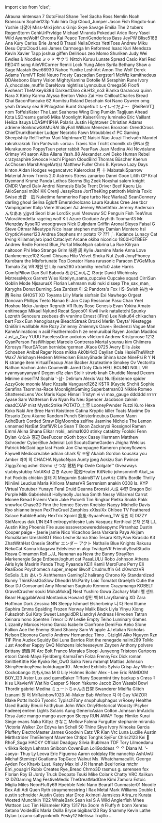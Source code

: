 ﻿import clsx from 'clsx';


<!-- Reminder that not only HTML chars have to be escaped, MDX chars also need to be (such as a space followed by an underscore). -->
<Patronelt k="0" ias="0" sp="0" >Alrauna</Patronelt> <Patronelt k="0" ias="0" sp="0" >nintensan 7</Patronelt> <Patronelt k="0" ias="0" sp="0" >GotoFinal</Patronelt> <Patronelt k="0" ias="1" sp="0" >Shane Teel</Patronelt> <Patronelt k="0" ias="1" sp="0" >Sacha Ross</Patronelt> 
<Patronelt k="0" ias="1" sp="0" >Nemlin</Patronelt> <Patronelt k="0" ias="1" sp="0" >Noah Branscum</Patronelt> <Patronelt k="0" ias="0" sp="0" >Sophie123p</Patronelt> <Patronelt k="0" ias="1" sp="0" >Yuki hiro</Patronelt> <Patronelt k="0" ias="1" sp="0" >Digi</Patronelt> 
<Patronelt k="0" ias="1" sp="0" >Cloud&#0095;Jumper</Patronelt> <Patronelt k="0" ias="1" sp="0" >Jason Fish</Patronelt> <Patronelt k="0" ias="0" sp="0" >Ringoto&#0045;kun</Patronelt> <Patronelt k="0" ias="1" sp="0" >Yoshie</Patronelt> <Patronelt k="0" ias="1" sp="0" >다맞아</Patronelt> 
<Patronelt k="0" ias="0" sp="0" >Miss&#0045;Mixi</Patronelt> <Patronelt k="0" ias="1" sp="0" >john&#0046;s</Patronelt> <Patronelt k="0" ias="1" sp="0" >Ginjo</Patronelt> <Patronelt k="0" ias="1" sp="0" >Skye Savage</Patronelt> <Patronelt k="0" ias="1" sp="0" >Emilia</Patronelt> 
<Patronelt k="0" ias="0" sp="0" >The 2 tubers</Patronelt> <Patronelt k="0" ias="1" sp="0" >RegenStorm</Patronelt> <Patronelt k="0" ias="1" sp="0" >CehkUrPrvldge</Patronelt> <Patronelt k="0" ias="1" sp="0" >Michael Miranda</Patronelt> <Patronelt k="0" ias="1" sp="0" >Pokeduel</Patronelt> 
<Patronelt k="0" ias="0" sp="0" >Arico</Patronelt> <Patronelt k="0" ias="0" sp="0" >Rory</Patronelt> <Patronelt k="0" ias="1" sp="0" >Yasei Wild</Patronelt> <Patronelt k="0" ias="0" sp="0" >AyameWolff</Patronelt> <Patronelt k="0" ias="0" sp="0" >Chroma</Patronelt> 
<Patronelt k="0" ias="0" sp="0" >Kai Peace</Patronelt> <Patronelt k="0" ias="1" sp="0" >TenriGenderless</Patronelt> <Patronelt k="0" ias="0" sp="0" >Bass</Patronelt> <Patronelt k="0" ias="0" sp="0" >JeyPW</Patronelt> <Patronelt k="0" ias="1" sp="0" >Blise518B</Patronelt> 
<Patronelt k="0" ias="1" sp="0" >Ana Kury</Patronelt> <Patronelt k="0" ias="1" sp="0" >Carlsu</Patronelt> <Patronelt k="0" ias="1" sp="0" >Brie</Patronelt> <Patronelt k="0" ias="0" sp="0" >Jared B Trausi</Patronelt> <Patronelt k="0" ias="1" sp="0" >NeilaOnkos</Patronelt> 
<Patronelt k="0" ias="0" sp="0" >YettiToes</Patronelt> <Patronelt k="0" ias="0" sp="0" >Andrew</Patronelt> <Patronelt k="0" ias="1" sp="0" >Miku Desu</Patronelt> <Patronelt k="0" ias="1" sp="0" >OptoCloud</Patronelt> <Patronelt k="0" ias="0" sp="0" >Lexi</Patronelt> 
<Patronelt k="0" ias="1" sp="0" >James Carmoega</Patronelt> <Patronelt k="0" ias="1" sp="0" >Im Reformed</Patronelt> <Patronelt k="0" ias="1" sp="0" >Isaac Kuri Mendoza</Patronelt> <Patronelt k="0" ias="0" sp="0" >Kevin</Patronelt> <Patronelt k="0" ias="1" sp="0" >Xavier Tapp</Patronelt> 
<Patronelt k="0" ias="1" sp="0" >joshua giffen</Patronelt> <Patronelt k="0" ias="0" sp="0" >Delirious</Patronelt> <Patronelt k="0" ias="0" sp="0" >zeo</Patronelt> <Patronelt k="0" ias="1" sp="0" >Momo Shuriken</Patronelt> <Patronelt k="0" ias="0" sp="0" >Judy Wei</Patronelt> 
<Patronelt k="0" ias="1" sp="0" >Ewdles &#0038; Noodles</Patronelt> <Patronelt k="0" ias="1" sp="0" >ミッド サクラ</Patronelt> <Patronelt k="0" ias="1" sp="0" >Nittch</Patronelt> <Patronelt k="0" ias="1" sp="0" >Kuruu</Patronelt> <Patronelt k="0" ias="1" sp="0" >Lunate Spread</Patronelt> 
<Patronelt k="0" ias="0" sp="0" >Casio</Patronelt> <Patronelt k="0" ias="1" sp="0" >Kari Red</Patronelt> <Patronelt k="0" ias="0" sp="0" >RED411</Patronelt> <Patronelt k="0" ias="1" sp="0" >song</Patronelt> <Patronelt k="0" ias="1" sp="0" >AileVRCorner</Patronelt> 
<Patronelt k="0" ias="0" sp="0" >Remiii</Patronelt> <Patronelt k="0" ias="1" sp="0" >Lock</Patronelt> <Patronelt k="0" ias="0" sp="0" >Yung Alien</Patronelt> <Patronelt k="0" ias="1" sp="0" >Syrila</Patronelt> <Patronelt k="0" ias="0" sp="0" >Bethany Shaw</Patronelt> 
<Patronelt k="0" ias="0" sp="0" >a</Patronelt> <Patronelt k="0" ias="0" sp="0" >Sage Mastah</Patronelt> <Patronelt k="0" ias="0" sp="0" >Bwc66930</Patronelt> <Patronelt k="0" ias="0" sp="0" >Nahoc</Patronelt> <Patronelt k="0" ias="1" sp="0" >Yunike</Patronelt> 
<Patronelt k="0" ias="0" sp="0" >LeshiArt</Patronelt> <Patronelt k="0" ias="1" sp="0" >Amon The Wolf</Patronelt> <Patronelt k="0" ias="1" sp="0" >Derek Adams</Patronelt> <Patronelt k="0" ias="1" sp="0" >YumiVT</Patronelt> <Patronelt k="0" ias="0" sp="0" >Roki</Patronelt> 
<Patronelt k="0" ias="1" sp="0" >Neuro</Patronelt> <Patronelt k="0" ias="0" sp="0" >Frosty</Patronelt> <Patronelt k="0" ias="0" sp="0" >Cascadian</Patronelt> <Patronelt k="0" ias="0" sp="0" >Sergster1</Patronelt> <Patronelt k="0" ias="1" sp="0" >McWiz</Patronelt> 
<Patronelt k="0" ias="0" sp="0" >kamithedeus</Patronelt> <Patronelt k="0" ias="0" sp="0" >DDAkebono</Patronelt> <Patronelt k="0" ias="0" sp="0" >Blurry Vision</Patronelt> <Patronelt k="0" ias="1" sp="0" >MightyKamina</Patronelt> <Patronelt k="0" ias="1" sp="0" >Dotolie</Patronelt> 
<Patronelt k="0" ias="1" sp="0" >M</Patronelt> <Patronelt k="0" ias="0" sp="0" >Seraphim Rune</Patronelt> <Patronelt k="0" ias="1" sp="0" >Ivory</Patronelt> <Patronelt k="0" ias="1" sp="0" >A&#0095;chocolate&#0095;muffin</Patronelt> <Patronelt k="0" ias="0" sp="0" >DareNova</Patronelt> 
<Patronelt k="0" ias="0" sp="0" >nightliss</Patronelt> <Patronelt k="0" ias="0" sp="0" >Lynncubus</Patronelt> <Patronelt k="0" ias="0" sp="0" >Omega56</Patronelt> <Patronelt k="0" ias="0" sp="0" >Floofi</Patronelt> <Patronelt k="0" ias="1" sp="0" >Evoheart</Patronelt> 
<Patronelt k="0" ias="1" sp="0" >TheMikey6384</Patronelt> <Patronelt k="0" ias="1" sp="0" >DarkestDino</Patronelt> <Patronelt k="0" ias="1" sp="0" >c9&#0046;H13&#0095;no3</Patronelt> <Patronelt k="0" ias="1" sp="0" >Bianka Garanova</Patronelt> <Patronelt k="0" ias="1" sp="0" >quinn</Patronelt> 
<Patronelt k="0" ias="1" sp="0" >Nara X</Patronelt> <Patronelt k="0" ias="0" sp="0" >Kinky Karma</Patronelt> <Patronelt k="0" ias="1" sp="0" >Alyssa Benton</Patronelt> <Patronelt k="0" ias="1" sp="0" >Visko</Patronelt> <Patronelt k="0" ias="1" sp="0" >Zai Hex</Patronelt> 
<Patronelt k="0" ias="1" sp="0" >ChilloutCharles</Patronelt> <Patronelt k="0" ias="0" sp="0" >Bread Chai</Patronelt> <Patronelt k="0" ias="1" sp="0" >BaconPancake 62</Patronelt> <Patronelt k="0" ias="1" sp="0" >Aomitsu</Patronelt> <Patronelt k="0" ias="0" sp="0" >Roland Deschain</Patronelt> 
<Patronelt k="0" ias="1" sp="0" >Koi Nano</Patronelt> <Patronelt k="0" ias="0" sp="0" >Cywren</Patronelt> <Patronelt k="0" ias="0" sp="0" >omg yeah</Patronelt> <Patronelt k="0" ias="1" sp="0" >Drowsy</Patronelt> <Patronelt k="0" ias="1" sp="0" >sea R</Patronelt> 
<Patronelt k="0" ias="1" sp="0" >Phlogston</Patronelt> <Patronelt k="0" ias="1" sp="0" >Burnt Grapefruit</Patronelt> <Patronelt k="0" ias="1" sp="0" >レイレイだよ～ 【ReiReiVT】</Patronelt> <Patronelt k="0" ias="0" sp="0" >nom</Patronelt> <Patronelt k="0" ias="1" sp="0" >ToffelsKater</Patronelt> 
<Patronelt k="0" ias="1" sp="0" >The Last Seahorse</Patronelt> <Patronelt k="0" ias="1" sp="0" >Wing Ding</Patronelt> <Patronelt k="0" ias="0" sp="0" >Pumkin</Patronelt> <Patronelt k="0" ias="1" sp="0" >Tagijuan</Patronelt> <Patronelt k="0" ias="1" sp="0" >Ahead</Patronelt> 
<Patronelt k="0" ias="0" sp="0" >Kota</Patronelt> <Patronelt k="0" ias="1" sp="0" >LSDreams</Patronelt> <Patronelt k="0" ias="0" sp="0" >gario6</Patronelt> <Patronelt k="0" ias="1" sp="0" >Mika Moonlight</Patronelt> <Patronelt k="0" ias="1" sp="0" >KaiserKilroy</Patronelt> 
<Patronelt k="0" ias="1" sp="0" >lumineko</Patronelt> <Patronelt k="0" ias="0" sp="0" >Eric Vaillant</Patronelt> <Patronelt k="0" ias="1" sp="0" >Helica Itsuya</Patronelt> <Patronelt k="0" ias="1" sp="0" >LDA&#0036;&#0035;41PHA</Patronelt> <Patronelt k="0" ias="0" sp="0" >Polaris</Patronelt> 
<Patronelt k="0" ias="1" sp="0" >Justin Hightower</Patronelt> <Patronelt k="0" ias="1" sp="0" >Christian Adams</Patronelt> <Patronelt k="0" ias="0" sp="0" >adriene</Patronelt> <Patronelt k="0" ias="1" sp="0" >BonknowSAMURAI</Patronelt> <Patronelt k="0" ias="0" sp="0" >SkyFall</Patronelt> 
<Patronelt k="0" ias="0" sp="0" >William Menezes Bronzoni</Patronelt> <Patronelt k="0" ias="1" sp="0" >OrendCross</Patronelt> <Patronelt k="0" ias="0" sp="0" >ChiefDrunkBomber</Patronelt> <Patronelt k="0" ias="1" sp="0" >Ludger</Patronelt> <Patronelt k="0" ias="1" sp="0" >Necrotic Fawn</Patronelt> 
<Patronelt k="0" ias="1" sp="0" >Mrbubblesx1 PC Gaming</Patronelt> <Patronelt k="0" ias="1" sp="0" >Sheepishily</Patronelt> <Patronelt k="0" ias="0" sp="0" >RetTheFox</Patronelt> <Patronelt k="0" ias="0" sp="0" >Mari</Patronelt> <Patronelt k="0" ias="0" sp="0" >Nightmare12</Patronelt> 
<Patronelt k="0" ias="1" sp="0" >Naisiri Nao</Patronelt> <Patronelt k="0" ias="0" sp="0" >Jcuzi</Patronelt> <Patronelt k="0" ias="1" sp="0" >Thelvaën Mandel</Patronelt> <Patronelt k="0" ias="0" sp="0" >rakrakrakrak</Patronelt> <Patronelt k="0" ias="1" sp="0" >Tim Pantwich</Patronelt> 
<Patronelt k="0" ias="1" sp="0" >&#0126;orca&#0126;</Patronelt> <Patronelt k="0" ias="0" sp="0" >Travis Van Tricht</Patronelt> <Patronelt k="0" ias="1" sp="0" >chomilk</Patronelt> <Patronelt k="0" ias="0" sp="0" >cb</Patronelt> <Patronelt k="0" ias="0" sp="0" >伊Nai 奈</Patronelt> 
<Patronelt k="0" ias="1" sp="0" >Murakuumoo</Patronelt> <Patronelt k="0" ias="0" sp="0" >PoppyTsun</Patronelt> <Patronelt k="0" ias="0" sp="0" >peter rabbit</Patronelt> <Patronelt k="0" ias="1" sp="0" >PearPaw</Patronelt> <Patronelt k="0" ias="0" sp="0" >Juan Medina</Patronelt> 
<Patronelt k="0" ias="1" sp="0" >Aki</Patronelt> <Patronelt k="0" ias="0" sp="0" >Novdalune</Patronelt> <Patronelt k="0" ias="1" sp="0" >Grimsy VR</Patronelt> <Patronelt k="0" ias="0" sp="0" >aaron</Patronelt> <Patronelt k="0" ias="0" sp="0" >Aiba</Patronelt> 
<Patronelt k="0" ias="0" sp="0" >Aliana</Patronelt> <Patronelt k="0" ias="1" sp="0" >Yash&#0095;88</Patronelt> <Patronelt k="0" ias="1" sp="0" >Alexander&#0095;owl</Patronelt> <Patronelt k="0" ias="1" sp="0" >Deko</Patronelt> <Patronelt k="0" ias="1" sp="0" >Human Rebel</Patronelt> 
<Patronelt k="0" ias="1" sp="0" >crazysaphire</Patronelt> <Patronelt k="0" ias="1" sp="0" >Swooce</Patronelt> <Patronelt k="0" ias="1" sp="0" >Hachi Pigeon</Patronelt> <Patronelt k="0" ias="0" sp="0" >CloudBird</Patronelt> <Patronelt k="0" ias="1" sp="0" >Thomas Büscher</Patronelt> 
<Patronelt k="0" ias="0" sp="0" >Kaerun</Patronelt> <Patronelt k="0" ias="1" sp="0" >AcChosen</Patronelt> <Patronelt k="0" ias="1" sp="0" >MarshAngelArt&#0040;s&#0041;</Patronelt> <Patronelt k="0" ias="0" sp="0" >Matthew Fuller</Patronelt> <Patronelt k="0" ias="1" sp="0" >Chris B&#0046;</Patronelt> 
<Patronelt k="0" ias="0" sp="0" >Kyrowo</Patronelt> <Patronelt k="0" ias="1" sp="0" >Lazy Days</Patronelt> <Patronelt k="0" ias="1" sp="0" >kinton</Patronelt> <Patronelt k="0" ias="0" sp="0" >Aidan Hodges</Patronelt> <Patronelt k="0" ias="1" sp="0" >vegancatvrc</Patronelt> 
<Patronelt k="0" ias="0" sp="0" >Kalerockat</Patronelt> <Patronelt k="0" ias="0" sp="0" >月 十</Patronelt> <Patronelt k="0" ias="0" sp="0" >MabatakiSparrow</Patronelt> <Patronelt k="0" ias="0" sp="0" >Material Arrow</Patronelt> <Patronelt k="0" ias="0" sp="0" >Tronis 2&#0046;0</Patronelt> 
<Patronelt k="0" ias="0" sp="0" >Astrexis</Patronelt> <Patronelt k="0" ias="0" sp="0" >Stress</Patronelt> <Patronelt k="0" ias="0" sp="0" >zanariyo</Patronelt> <Patronelt k="0" ias="0" sp="0" >Danni</Patronelt> <Patronelt k="0" ias="1" sp="0" >Goon</Patronelt> 
<Patronelt k="0" ias="0" sp="0" >Lilith GP</Patronelt> <Patronelt k="0" ias="0" sp="0" >Krial</Patronelt> <Patronelt k="0" ias="0" sp="0" >Dyemond</Patronelt> <Patronelt k="0" ias="0" sp="0" >Krymz Panda</Patronelt> <Patronelt k="0" ias="0" sp="0" >Lethos Storms</Patronelt> 
<Patronelt k="0" ias="1" sp="0" >Big Zeek</Patronelt> <Patronelt k="0" ias="0" sp="0" >Noxshai</Patronelt> <Patronelt k="0" ias="0" sp="0" >salem knight</Patronelt> <Patronelt k="0" ias="0" sp="0" >CMDR Vancil</Patronelt> <Patronelt k="0" ias="0" sp="0" >Dalv Andrei</Patronelt> 
<Patronelt k="0" ias="0" sp="0" >Nemesis</Patronelt> <Patronelt k="0" ias="1" sp="0" >Blu3e</Patronelt> <Patronelt k="0" ias="0" sp="0" >Trent Driver</Patronelt> <Patronelt k="0" ias="0" sp="0" >Beef Kaeru</Patronelt> <Patronelt k="0" ias="0" sp="0" >Lia</Patronelt> 
<Patronelt k="0" ias="1" sp="0" >AkioSenpai</Patronelt> <Patronelt k="0" ias="0" sp="0" >m0b1</Patronelt> <Patronelt k="0" ias="0" sp="0" >KK</Patronelt> <Patronelt k="0" ias="0" sp="0" >Orenji</Patronelt> <Patronelt k="0" ias="0" sp="0" >JessyRose</Patronelt> 
<Patronelt k="0" ias="1" sp="0" >JortTheKing</Patronelt> <Patronelt k="0" ias="0" sp="0" >pattiroth</Patronelt> <Patronelt k="0" ias="1" sp="0" >Molnia</Patronelt> <Patronelt k="0" ias="0" sp="0" >Toxic Swise</Patronelt> <Patronelt k="0" ias="1" sp="0" >水音　凪</Patronelt> 
<Patronelt k="0" ias="0" sp="0" >Nuketime</Patronelt> <Patronelt k="0" ias="1" sp="0" >fammerino</Patronelt> <Patronelt k="0" ias="1" sp="0" >Fape</Patronelt> <Patronelt k="0" ias="0" sp="0" >turbo</Patronelt> <Patronelt k="0" ias="0" sp="0" >Nez</Patronelt> 
<Patronelt k="0" ias="0" sp="0" >Warlaa2</Patronelt> <Patronelt k="0" ias="0" sp="0" >SeanConnery</Patronelt> <Patronelt k="0" ias="0" sp="0" >darling ghoul</Patronelt> <Patronelt k="0" ias="0" sp="0" >Selina Egloff</Patronelt> <Patronelt k="0" ias="1" sp="0" >Emeraldvolcano</Patronelt> 
<Patronelt k="0" ias="0" sp="0" >Laura Kaukas</Patronelt> <Patronelt k="0" ias="0" sp="0" >Cree Jee</Patronelt> <Patronelt k="0" ias="1" sp="0" >tbcr</Patronelt> <Patronelt k="0" ias="0" sp="0" >Vamprigamer</Patronelt> <Patronelt k="0" ias="1" sp="0" >Itolip</Patronelt> 
<Patronelt k="0" ias="1" sp="0" >Viere</Patronelt> <Patronelt k="0" ias="1" sp="0" >Shasper</Patronelt> <Patronelt k="0" ias="0" sp="0" >AJ</Patronelt> <Patronelt k="0" ias="1" sp="0" >Jeremy</Patronelt> <Patronelt k="0" ias="0" sp="0" >Wraeththix</Patronelt> 
<Patronelt k="0" ias="1" sp="0" >Jeremy Anderson</Patronelt> <Patronelt k="0" ias="1" sp="0" >んなあぁ</Patronelt> <Patronelt k="0" ias="0" sp="0" >yjgvd</Patronelt> <Patronelt k="0" ias="0" sp="0" >Seori</Patronelt> <Patronelt k="0" ias="0" sp="0" >blue</Patronelt> 
<Patronelt k="0" ias="1" sp="0" >LordSk</Patronelt> <Patronelt k="0" ias="1" sp="0" >yuni</Patronelt> <Patronelt k="0" ias="0" sp="0" >Meowuw SC</Patronelt> <Patronelt k="0" ias="0" sp="0" >Penguin Fish</Patronelt> <Patronelt k="0" ias="0" sp="0" >TeaVirus</Patronelt> 
<Patronelt k="0" ias="1" sp="0" >ValoraVendetta</Patronelt> <Patronelt k="0" ias="1" sp="0" >rageing wolf</Patronelt> <Patronelt k="0" ias="1" sp="0" >Kit Azure</Patronelt> <Patronelt k="0" ias="0" sp="0" >Giodude</Patronelt> <Patronelt k="0" ias="1" sp="0" >Aryhith</Patronelt> 
<Patronelt k="0" ias="0" sp="0" >Tooman13</Patronelt> <Patronelt k="0" ias="1" sp="0" >Mr&#0046; Wenzday</Patronelt> <Patronelt k="0" ias="1" sp="0" >RyseRD</Patronelt> <Patronelt k="0" ias="0" sp="0" >woodgraves</Patronelt> <Patronelt k="0" ias="0" sp="0" >Nick Duijndam</Patronelt> 
<Patronelt k="0" ias="1" sp="0" >Griffin</Patronelt> <Patronelt k="0" ias="1" sp="0" >Aronai Sieyes</Patronelt> <Patronelt k="0" ias="0" sp="0" >Faisal G</Patronelt> <Patronelt k="0" ias="1" sp="0" >Steve Ottmar</Patronelt> <Patronelt k="0" ias="0" sp="0" >Mieutype Nico</Patronelt> 
<Patronelt k="0" ias="0" sp="0" >Inaar</Patronelt> <Patronelt k="0" ias="1" sp="0" >stephen motley</Patronelt> <Patronelt k="0" ias="1" sp="0" >Damian Montero</Patronelt> <Patronelt k="0" ias="0" sp="0" >hsl</Patronelt> <Patronelt k="0" ias="1" sp="0" >CrypticViewer123</Patronelt> 
<Patronelt k="0" ias="1" sp="0" >Andrea Stephens</Patronelt> <Patronelt k="0" ias="1" sp="0" >mr potato</Patronelt> <Patronelt k="0" ias="0" sp="0" >♡ &#0063;&#0063;&#0063; ˎˊ˗</Patronelt> <Patronelt k="0" ias="0" sp="0" >Kadance Lunacy</Patronelt> <Patronelt k="0" ias="1" sp="0" >Cat Irving</Patronelt> 
<Patronelt k="0" ias="1" sp="0" >Killamanjaro</Patronelt> <Patronelt k="0" ias="0" sp="0" >ipad</Patronelt> <Patronelt k="0" ias="0" sp="0" >Cataclyst</Patronelt> <Patronelt k="0" ias="0" sp="0" >Arcane</Patronelt> <Patronelt k="0" ias="0" sp="0" >okiba niconico</Patronelt> 
<Patronelt k="0" ias="0" sp="0" >1800HOTBEEF</Patronelt> <Patronelt k="0" ias="1" sp="0" >Andrew Redle</Patronelt> <Patronelt k="0" ias="0" sp="0" >Forrest</Patronelt> <Patronelt k="0" ias="1" sp="0" >Blue&#0095;Portal</Patronelt> <Patronelt k="0" ias="1" sp="0" >MisoNyah</Patronelt> 
<Patronelt k="0" ias="0" sp="0" >sabrina La Rue</Patronelt> <Patronelt k="0" ias="0" sp="0" >Kilryan</Patronelt> <Patronelt k="0" ias="0" sp="0" >naitooon</Patronelt> <Patronelt k="0" ias="1" sp="0" >Phi</Patronelt> <Patronelt k="0" ias="1" sp="0" >Mao</Patronelt> 
<Patronelt k="0" ias="1" sp="0" >Strange Grim</Patronelt> <Patronelt k="0" ias="1" sp="0" >咏德 周</Patronelt> <Patronelt k="0" ias="0" sp="0" >Kylie</Patronelt> <Patronelt k="0" ias="0" sp="0" >Jasmine Marie</Patronelt> <Patronelt k="0" ias="1" sp="0" >Anna Love</Patronelt> 
<Patronelt k="0" ias="0" sp="0" >Dankmemeze102 Kamil</Patronelt> <Patronelt k="0" ias="1" sp="0" >Chīsana Hito</Patronelt> <Patronelt k="0" ias="0" sp="0" >Velvet</Patronelt> <Patronelt k="0" ias="0" sp="0" >Shoka Nut</Patronelt> <Patronelt k="0" ias="1" sp="0" >Zsoli</Patronelt> 
<Patronelt k="0" ias="1" sp="0" >JonyPhoney</Patronelt> <Patronelt k="0" ias="1" sp="0" >Kurobara the Misfortunate</Patronelt> <Patronelt k="0" ias="0" sp="0" >Top Donator</Patronelt> <Patronelt k="0" ias="1" sp="0" >Hana</Patronelt> <Patronelt k="0" ias="0" sp="0" >rurusonic</Patronelt> 
<Patronelt k="0" ias="0" sp="0" >Paracon</Patronelt> <Patronelt k="0" ias="0" sp="0" >EVGeM1us</Patronelt> <Patronelt k="0" ias="0" sp="0" >Tomato</Patronelt> <Patronelt k="0" ias="0" sp="0" >Zaj VR</Patronelt> <Patronelt k="0" ias="0" sp="0" >재현 안</Patronelt> 
<Patronelt k="0" ias="0" sp="0" >Lily</Patronelt> <Patronelt k="0" ias="0" sp="0" >nars290</Patronelt> <Patronelt k="0" ias="0" sp="0" >xtramilky</Patronelt> <Patronelt k="0" ias="0" sp="0" >mex1c0</Patronelt> <Patronelt k="0" ias="1" sp="0" >Jake Harris</Patronelt> 
<Patronelt k="0" ias="1" sp="0" >ComfyPillow</Patronelt> <Patronelt k="0" ias="0" sp="0" >Dan Sull</Patronelt> <Patronelt k="0" ias="0" sp="0" >Baboda</Patronelt> <Patronelt k="0" ias="0" sp="0" >めかにゃんこ</Patronelt> <Patronelt k="0" ias="1" sp="0" >I3orje</Patronelt> 
<Patronelt k="0" ias="1" sp="0" >David Wichinsky</Patronelt> <Patronelt k="0" ias="0" sp="0" >MxtressMyxx</Patronelt> <Patronelt k="0" ias="0" sp="0" >Garrett Wies</Patronelt> <Patronelt k="0" ias="0" sp="0" >Katelyn&#0095;sama&#0095;cupcake Cupcake squad</Patronelt> <Patronelt k="0" ias="1" sp="0" >CirriSun</Patronelt> 
<Patronelt k="0" ias="0" sp="0" >Goblin Mode</Patronelt> <Patronelt k="0" ias="0" sp="0" >NjsaurusX</Patronelt> <Patronelt k="0" ias="1" sp="0" >Florian Lehmann</Patronelt> <Patronelt k="0" ias="0" sp="0" >nuki nuki</Patronelt> <Patronelt k="0" ias="0" sp="0" >dissep</Patronelt> 
<Patronelt k="0" ias="0" sp="0" >The&#0095;sax&#0095;man&#0095;</Patronelt> <Patronelt k="0" ias="0" sp="0" >Karygha</Patronelt> <Patronelt k="0" ias="0" sp="0" >Donut</Patronelt> <Patronelt k="0" ias="1" sp="0" >Burning&#0095;Sea</Patronelt> <Patronelt k="0" ias="0" sp="0" >Zardsot</Patronelt> 
<Patronelt k="0" ias="0" sp="0" >이 오</Patronelt> <Patronelt k="0" ias="1" sp="0" >Pandora&#0039;s Fox</Patronelt> <Patronelt k="0" ias="0" sp="0" >HS&#0045;Swish</Patronelt> <Patronelt k="0" ias="1" sp="0" >祐也 中西</Patronelt> <Patronelt k="0" ias="0" sp="0" >Reina</Patronelt> 
<Patronelt k="0" ias="1" sp="0" >GHOST XO</Patronelt> <Patronelt k="0" ias="0" sp="0" >Toyama</Patronelt> <Patronelt k="0" ias="0" sp="0" >Lilly Marie</Patronelt> <Patronelt k="0" ias="0" sp="0" >siofrain</Patronelt> <Patronelt k="0" ias="0" sp="0" >Exi Nawhego</Patronelt> 
<Patronelt k="0" ias="0" sp="0" >Orgest</Patronelt> <Patronelt k="0" ias="1" sp="0" >Donovan Phillips</Patronelt> <Patronelt k="0" ias="1" sp="0" >Teeto</Patronelt> <Patronelt k="0" ias="0" sp="0" >Nanao Ei</Patronelt> <Patronelt k="0" ias="1" sp="0" >Jon Czap</Patronelt> 
<Patronelt k="0" ias="1" sp="0" >Ressonae</Patronelt> <Patronelt k="0" ias="1" sp="0" >Pasu Chan</Patronelt> <Patronelt k="0" ias="0" sp="0" >Yeet</Patronelt> <Patronelt k="0" ias="0" sp="0" >Hoshou Neko</Patronelt> <Patronelt k="0" ias="0" sp="0" >Juniper Regruth</Patronelt> 
<Patronelt k="0" ias="1" sp="0" >VR Ruby Rose</Patronelt> <Patronelt k="0" ias="0" sp="0" >Genesis Evan</Patronelt> <Patronelt k="0" ias="0" sp="0" >Yokira Amato</Patronelt> <Patronelt k="0" ias="1" sp="0" >enitimeago</Patronelt> <Patronelt k="0" ias="1" sp="0" >Mikael Nylund</Patronelt> 
<Patronelt k="0" ias="0" sp="0" >Recat</Patronelt> <Patronelt k="0" ias="1" sp="0" >Spyco01</Patronelt> <Patronelt k="0" ias="1" sp="0" >Kiwii iiwik</Patronelt> <Patronelt k="0" ias="0" sp="0" >natalietchi</Patronelt> <Patronelt k="0" ias="0" sp="0" >Spunky</Patronelt> 
<Patronelt k="0" ias="0" sp="0" >Lezreth Senceura</Patronelt> <Patronelt k="0" ias="0" sp="0" >zeebees</Patronelt> <Patronelt k="0" ias="1" sp="0" >dh</Patronelt> <Patronelt k="0" ias="1" sp="0" >vranime</Patronelt> <Patronelt k="0" ias="0" sp="0" >Ernest &#0040;iFire&#0041; Lee</Patronelt> 
<Patronelt k="0" ias="1" sp="0" >Neku64</Patronelt> <Patronelt k="0" ias="1" sp="0" >chikachan</Patronelt> <Patronelt k="0" ias="1" sp="0" >bert</Patronelt> <Patronelt k="0" ias="0" sp="0" >Foxx</Patronelt> <Patronelt k="0" ias="1" sp="0" >Eun</Patronelt> 
<Patronelt k="0" ias="0" sp="0" >Xenoglossye</Patronelt> <Patronelt k="0" ias="1" sp="0" >BleachStreak</Patronelt> <Patronelt k="0" ias="0" sp="0" >Droski</Patronelt> <Patronelt k="0" ias="1" sp="0" >Merlin &#0039;Deyta&#0039; Niestegge</Patronelt> <Patronelt k="0" ias="0" sp="0" >OniiGirii</Patronelt> 
<Patronelt k="0" ias="0" sp="0" >walllable</Patronelt> <Patronelt k="0" ias="1" sp="0" >Aile Rozy</Patronelt> <Patronelt k="0" ias="1" sp="0" >Zmienny Zmiennys</Patronelt> <Patronelt k="0" ias="0" sp="0" >Oave&#0126;</Patronelt> <Patronelt k="0" ias="0" sp="0" >Beckenzi</Patronelt> 
<Patronelt k="0" ias="0" sp="0" >Vague Man</Patronelt> <Patronelt k="0" ias="1" sp="0" >KaneAnimations</Patronelt> <Patronelt k="0" ias="0" sp="0" >n</Patronelt> <Patronelt k="0" ias="1" sp="0" >aciil</Patronelt> <Patronelt k="0" ias="0" sp="0" >Feathermo0n</Patronelt> 
<Patronelt k="0" ias="1" sp="0" >h ze</Patronelt> <Patronelt k="0" ias="1" sp="0" >nemuruibai</Patronelt> <Patronelt k="0" ias="0" sp="0" >Rayen</Patronelt> <Patronelt k="0" ias="0" sp="0" >Jordan Maddox</Patronelt> <Patronelt k="0" ias="0" sp="0" >Just&#0095;a&#0095;Guy</Patronelt> 
<Patronelt k="0" ias="0" sp="0" >YUUU</Patronelt> <Patronelt k="0" ias="1" sp="0" >FacelessOne</Patronelt> <Patronelt k="0" ias="0" sp="0" >axdxdos</Patronelt> <Patronelt k="0" ias="1" sp="0" >vNekorii</Patronelt> <Patronelt k="0" ias="0" sp="0" >Andrew</Patronelt> 
<Patronelt k="0" ias="0" sp="0" >Kristynrose 1212</Patronelt> <Patronelt k="0" ias="1" sp="0" >CyanPerson</Patronelt> <Patronelt k="0" ias="0" sp="0" >FastWhippet</Patronelt> <Patronelt k="0" ias="0" sp="0" >Marcelo Contreras</Patronelt> <Patronelt k="0" ias="0" sp="0" >Mortal</Patronelt> 
<Patronelt k="0" ias="1" sp="0" >younsu kim</Patronelt> <Patronelt k="0" ias="0" sp="0" >Chiimera</Patronelt> <Patronelt k="0" ias="0" sp="0" >Korosys</Patronelt> <Patronelt k="0" ias="0" sp="0" >FlourEATcan</Patronelt> <Patronelt k="0" ias="0" sp="0" >bernieburgerman</Patronelt> 
<Patronelt k="0" ias="0" sp="0" >JKaos 0725</Patronelt> <Patronelt k="0" ias="0" sp="0" >Avery Ellis</Patronelt> <Patronelt k="0" ias="0" sp="0" >Jake Schoeben</Patronelt> <Patronelt k="0" ias="0" sp="0" >Anibal</Patronelt> <Patronelt k="0" ias="0" sp="0" >Rager</Patronelt> 
<Patronelt k="0" ias="0" sp="0" >Nooa</Patronelt> <Patronelt k="0" ias="0" sp="0" >mikka</Patronelt> <Patronelt k="0" ias="0" sp="0" >Ak0bl4d3</Patronelt> <Patronelt k="0" ias="1" sp="0" >Caylian Cala</Patronelt> <Patronelt k="0" ias="0" sp="0" >HexieTheWitch</Patronelt> 
<Patronelt k="0" ias="0" sp="0" >Wax7</Patronelt> <Patronelt k="0" ias="0" sp="0" >Airishayn</Patronelt> <Patronelt k="0" ias="0" sp="0" >Hedenn</Patronelt> <Patronelt k="0" ias="0" sp="0" >MrHeolsen</Patronelt> <Patronelt k="0" ias="0" sp="0" >BinaryShade</Patronelt> 
<Patronelt k="0" ias="0" sp="0" >Shima kaze</Patronelt> <Patronelt k="0" ias="0" sp="0" >NinePsi</Patronelt> <Patronelt k="0" ias="1" sp="0" >R Y N N</Patronelt> <Patronelt k="0" ias="1" sp="0" >strange item</Patronelt> <Patronelt k="0" ias="0" sp="0" >VirtualTeacup</Patronelt> 
<Patronelt k="0" ias="0" sp="0" >Alan Backer</Patronelt> <Patronelt k="0" ias="0" sp="0" >Azuteatime</Patronelt> <Patronelt k="0" ias="0" sp="0" >Smokey Ov</Patronelt> <Patronelt k="0" ias="0" sp="0" >Vectorito</Patronelt> <Patronelt k="0" ias="1" sp="0" >Nathan Vachon</Patronelt> 
<Patronelt k="0" ias="0" sp="0" >John Coumerilh</Patronelt> <Patronelt k="0" ias="0" sp="0" >Jared Doty</Patronelt> <Patronelt k="0" ias="0" sp="0" >Club HELLBOUND</Patronelt> <Patronelt k="0" ias="1" sp="0" >N0LL VR</Patronelt> <Patronelt k="0" ias="1" sp="0" >nyannyanyanyan1</Patronelt> 
<Patronelt k="0" ias="0" sp="0" >Degen</Patronelt> <Patronelt k="0" ias="0" sp="0" >cRz clan</Patronelt> <Patronelt k="0" ias="0" sp="0" >Stellr</Patronelt> <Patronelt k="0" ias="0" sp="0" >strwb</Patronelt> <Patronelt k="0" ias="1" sp="0" >knah</Patronelt> 
<Patronelt k="0" ias="0" sp="0" >Chuddie</Patronelt> <Patronelt k="0" ias="0" sp="0" >Norad</Patronelt> <Patronelt k="0" ias="0" sp="0" >Dexom</Patronelt> <Patronelt k="0" ias="0" sp="0" >Minime</Patronelt> <Patronelt k="0" ias="0" sp="0" >dieselTM</Patronelt> 
<Patronelt k="0" ias="0" sp="0" >Sophia</Patronelt> <Patronelt k="0" ias="0" sp="0" >&#0039;&#0045;삼&#0045;</Patronelt> <Patronelt k="0" ias="1" sp="0" >Delirium</Patronelt> <Patronelt k="0" ias="1" sp="0" >Alexis Vaz</Patronelt> <Patronelt k="0" ias="1" sp="0" >NullExistence</Patronelt> 
<Patronelt k="0" ias="0" sp="0" >spider</Patronelt> <Patronelt k="0" ias="0" sp="0" >AzzyGote</Patronelt> <Patronelt k="0" ias="0" sp="0" >moonie</Patronelt> <Patronelt k="0" ias="0" sp="0" >Marc Kozalla</Patronelt> <Patronelt k="0" ias="0" sp="0" >Vanguard1262</Patronelt> 
<Patronelt k="0" ias="0" sp="0" >K&#0036;TR &#0040;Kaycie Shchi&#0041;</Patronelt> <Patronelt k="0" ias="1" sp="0" >Sophie</Patronelt> <Patronelt k="0" ias="0" sp="0" >Serafina Taormina&#0045;Race</Patronelt> <Patronelt k="0" ias="0" sp="0" >MoonlightGaming</Patronelt> <Patronelt k="0" ias="0" sp="0" >Superbatman03</Patronelt> 
<Patronelt k="0" ias="0" sp="0" >Nikkie</Patronelt> <Patronelt k="0" ias="1" sp="0" >Romeo</Patronelt> <Patronelt k="0" ias="0" sp="0" >ShatteredLens</Patronelt> <Patronelt k="0" ias="0" sp="0" >Vox Maris</Patronelt> <Patronelt k="0" ias="0" sp="0" >Kupo</Patronelt> 
<Patronelt k="0" ias="1" sp="0" >Himari</Patronelt> <Patronelt k="0" ias="0" sp="0" >Tristyn</Patronelt> <Patronelt k="0" ias="0" sp="0" >vi vi</Patronelt> <Patronelt k="0" ias="0" sp="0" >max&#0095;gauge</Patronelt> <Patronelt k="0" ias="0" sp="0" >dddddd rrrrrr</Patronelt> 
<Patronelt k="0" ias="0" sp="0" >Ayase</Patronelt> <Patronelt k="0" ias="1" sp="0" >Sam Watterson</Patronelt> <Patronelt k="0" ias="0" sp="0" >Eva Nyan</Patronelt> <Patronelt k="0" ias="0" sp="0" >Ru Neu</Patronelt> <Patronelt k="0" ias="0" sp="0" >Spencer Jacobson</Patronelt> 
<Patronelt k="0" ias="0" sp="0" >zaknin</Patronelt> <Patronelt k="0" ias="0" sp="0" >deadCXAP</Patronelt> <Patronelt k="0" ias="1" sp="0" >mist</Patronelt> <Patronelt k="0" ias="0" sp="0" >MysticStrike</Patronelt> <Patronelt k="0" ias="0" sp="0" >POTATO&#0095;土豆</Patronelt> 
<Patronelt k="0" ias="0" sp="0" >LooneyPwnder</Patronelt> <Patronelt k="0" ias="0" sp="0" >Fuzzi</Patronelt> <Patronelt k="0" ias="0" sp="0" >Kuro Hexe</Patronelt> <Patronelt k="0" ias="0" sp="0" >Koko Naki</Patronelt> <Patronelt k="0" ias="0" sp="0" >Are</Patronelt> 
<Patronelt k="0" ias="1" sp="0" >Bree</Patronelt> <Patronelt k="0" ias="0" sp="0" >Harri Koistinen</Patronelt> <Patronelt k="0" ias="0" sp="0" >Catina</Patronelt> <Patronelt k="0" ias="0" sp="0" >Kryptic killer</Patronelt> <Patronelt k="0" ias="0" sp="0" >Toats</Patronelt> 
<Patronelt k="0" ias="0" sp="0" >Maxime Do Rosario</Patronelt> <Patronelt k="0" ias="1" sp="0" >Zeru Akame</Patronelt> <Patronelt k="0" ias="0" sp="0" >Random Punch</Patronelt> <Patronelt k="0" ias="0" sp="0" >SinisterIncubus</Patronelt> <Patronelt k="0" ias="0" sp="0" >Damon Mann</Patronelt> 
<Patronelt k="0" ias="1" sp="0" >AdhdBurb</Patronelt> <Patronelt k="0" ias="0" sp="0" >Corded Straw</Patronelt> <Patronelt k="0" ias="0" sp="0" >BigMoomba</Patronelt> <Patronelt k="0" ias="0" sp="0" >zelfine</Patronelt> <Patronelt k="0" ias="0" sp="0" >Jasmine Nichole</Patronelt> 
<Patronelt k="0" ias="1" sp="0" >The Lemon</Patronelt> <Patronelt k="0" ias="1" sp="0" >unnamed</Patronelt> <Patronelt k="0" ias="0" sp="0" >NatBat</Patronelt> <Patronelt k="0" ias="0" sp="0" >StaffiiVR</Patronelt> <Patronelt k="0" ias="1" sp="0" >Le Sean T Boon</Patronelt> 
<Patronelt k="0" ias="0" sp="0" >Zackaryxi Rossignol</Patronelt> <Patronelt k="0" ias="0" sp="0" >Ramen</Patronelt> <Patronelt k="0" ias="0" sp="0" >Emmi Akina</Patronelt> <Patronelt k="0" ias="0" sp="0" >Shana</Patronelt> <Patronelt k="0" ias="0" sp="0" >Elikar</Patronelt> 
<Patronelt k="0" ias="1" sp="0" >rroki&#0095;</Patronelt> <Patronelt k="0" ias="0" sp="0" >anima1020</Patronelt> <Patronelt k="0" ias="0" sp="0" >stinky</Patronelt> <Patronelt k="0" ias="0" sp="0" >catakitty</Patronelt> <Patronelt k="0" ias="1" sp="0" >Foolski</Patronelt> 
<Patronelt k="0" ias="0" sp="0" >Fenn</Patronelt> <Patronelt k="0" ias="0" sp="0" >Dylan</Patronelt> <Patronelt k="0" ias="0" sp="0" >ななみ 窓辺</Patronelt> <Patronelt k="0" ias="0" sp="0" >BeeFuccer</Patronelt> <Patronelt k="0" ias="0" sp="0" >xGoth boyx</Patronelt> 
<Patronelt k="0" ias="1" sp="0" >Casey Hermann</Patronelt> <Patronelt k="0" ias="1" sp="0" >Matthew Schroeder</Patronelt> <Patronelt k="0" ias="0" sp="0" >CyberBlue</Patronelt> <Patronelt k="0" ias="0" sp="0" >Admiral Loli</Patronelt> <Patronelt k="0" ias="0" sp="0" >ScoutsGameGarden</Patronelt> 
<Patronelt k="0" ias="1" sp="0" >Jhigha</Patronelt> <Patronelt k="0" ias="0" sp="0" >Welcius</Patronelt> <Patronelt k="0" ias="0" sp="0" >Patrick McDaid</Patronelt> <Patronelt k="0" ias="0" sp="0" >age last</Patronelt> <Patronelt k="0" ias="0" sp="0" >Frank</Patronelt> 
<Patronelt k="0" ias="1" sp="0" >Jon Champagne</Patronelt> <Patronelt k="0" ias="0" sp="0" >Kameron</Patronelt> <Patronelt k="0" ias="0" sp="0" >phonyflowers</Patronelt> <Patronelt k="0" ias="0" sp="0" >Faywell</Patronelt> <Patronelt k="0" ias="1" sp="0" >MediocreJake</Patronelt> 
<Patronelt k="0" ias="0" sp="0" >adrian chark</Patronelt> <Patronelt k="0" ias="0" sp="0" >탁 조왕</Patronelt> <Patronelt k="0" ias="0" sp="0" >Akaiah Gordon</Patronelt> <Patronelt k="0" ias="0" sp="0" >kousaka you</Patronelt> <Patronelt k="0" ias="0" sp="0" >Amber</Patronelt> 
<Patronelt k="0" ias="0" sp="0" >라미 히</Patronelt> <Patronelt k="0" ias="0" sp="0" >CHACHA</Patronelt> <Patronelt k="0" ias="0" sp="0" >NyakoNyan</Patronelt> <Patronelt k="0" ias="0" sp="0" >Aunty jpeg</Patronelt> <Patronelt k="0" ias="1" sp="0" >Aokizu</Patronelt> 
<Patronelt k="0" ias="0" sp="0" >Sun Pwince</Patronelt> <Patronelt k="0" ias="0" sp="0" >ZiggyZong</Patronelt> <Patronelt k="0" ias="0" sp="0" >ashei</Patronelt> <Patronelt k="0" ias="0" sp="0" >Gizmo</Patronelt> <Patronelt k="0" ias="0" sp="0" >せつな 鷺栖</Patronelt> 
<Patronelt k="0" ias="0" sp="0" >Pip Owle</Patronelt> <Patronelt k="0" ias="0" sp="0" >Colgate™ Giveaways</Patronelt> <Patronelt k="0" ias="0" sp="0" >stubbystubby</Patronelt> <Patronelt k="0" ias="0" sp="0" >NotAKid</Patronelt> <Patronelt k="0" ias="1" sp="0" >さき</Patronelt> 
<Patronelt k="0" ias="0" sp="0" >Azure</Patronelt> <Patronelt k="0" ias="0" sp="0" >電気Heater</Patronelt> <Patronelt k="0" ias="0" sp="0" >KitNetic</Patronelt> <Patronelt k="0" ias="1" sp="0" >johnsonrin9</Patronelt> <Patronelt k="0" ias="0" sp="0" >Akat&#0095;su</Patronelt> 
<Patronelt k="0" ias="0" sp="0" >hot Pockits chickin</Patronelt> <Patronelt k="0" ias="0" sp="0" >윤태 지</Patronelt> <Patronelt k="0" ias="0" sp="0" >Megumin</Patronelt> <Patronelt k="0" ias="0" sp="0" >SakiroBTW</Patronelt> <Patronelt k="0" ias="0" sp="0" >LavAriz</Patronelt> 
<Patronelt k="0" ias="0" sp="0" >Cliffu Bordle</Patronelt> <Patronelt k="0" ias="0" sp="0" >Thrilly</Patronelt> <Patronelt k="0" ias="0" sp="0" >Niiniiwi</Patronelt> <Patronelt k="0" ias="0" sp="0" >Leucius</Patronelt> <Patronelt k="0" ias="0" sp="0" >Maria Kirilova</Patronelt> 
<Patronelt k="0" ias="0" sp="0" >MasterVR</Patronelt> <Patronelt k="0" ias="0" sp="0" >Serrenism</Patronelt> <Patronelt k="0" ias="0" sp="0" >anakin 0308</Patronelt> <Patronelt k="0" ias="0" sp="0" >Is&#0046;</Patronelt> <Patronelt k="0" ias="0" sp="0" >KYP</Patronelt> 
<Patronelt k="0" ias="0" sp="0" >Virtual Youtuber Yunayo</Patronelt> <Patronelt k="0" ias="0" sp="0" >Feral Druid</Patronelt> <Patronelt k="0" ias="0" sp="0" >Deanna Bronski</Patronelt> <Patronelt k="0" ias="0" sp="0" >人成 中野</Patronelt> <Patronelt k="0" ias="0" sp="0" >Dragon Boi</Patronelt> 
<Patronelt k="0" ias="0" sp="0" >Purple Milk</Patronelt> <Patronelt k="0" ias="0" sp="0" >Gabrielvis8</Patronelt> <Patronelt k="0" ias="0" sp="0" >Hollymolly</Patronelt> <Patronelt k="0" ias="0" sp="0" >Joshua Smith</Patronelt> <Patronelt k="0" ias="0" sp="0" >Nessy Villarreal</Patronelt> 
<Patronelt k="0" ias="1" sp="0" >Carrot Monee</Patronelt> <Patronelt k="0" ias="0" sp="0" >Bread</Patronelt> <Patronelt k="0" ias="0" sp="0" >Eraemi</Patronelt> <Patronelt k="0" ias="1" sp="0" >Varin</Patronelt> <Patronelt k="0" ias="0" sp="0" >Jake Porcelli</Patronelt> 
<Patronelt k="0" ias="0" sp="0" >Tim Ringkor</Patronelt> <Patronelt k="0" ias="1" sp="0" >Pietka</Patronelt> <Patronelt k="0" ias="0" sp="0" >Snakk Pakk</Patronelt> <Patronelt k="0" ias="0" sp="0" >snowfox</Patronelt> <Patronelt k="0" ias="0" sp="0" >Chase3D</Patronelt> 
<Patronelt k="0" ias="0" sp="0" >Finn the fennec</Patronelt> <Patronelt k="0" ias="1" sp="0" >Steven Kneisler</Patronelt> <Patronelt k="0" ias="0" sp="0" >Naeyy</Patronelt> <Patronelt k="0" ias="0" sp="0" >Michelle Davis</Patronelt> <Patronelt k="0" ias="1" sp="0" >Ryo</Patronelt> 
<Patronelt k="0" ias="0" sp="0" >shianne bryan</Patronelt> <Patronelt k="0" ias="1" sp="0" >PexTheCruel</Patronelt> <Patronelt k="0" ias="0" sp="0" >Zanphlos</Patronelt> <Patronelt k="0" ias="1" sp="0" >xXIssiXx</Patronelt> <Patronelt k="0" ias="0" sp="0" >Chibee TV</Patronelt> 
<Patronelt k="0" ias="0" sp="0" >Feathered Solace</Patronelt> <Patronelt k="0" ias="0" sp="0" >BubbleBuddy</Patronelt> <Patronelt k="0" ias="0" sp="0" >HexTrix</Patronelt> <Patronelt k="0" ias="1" sp="0" >Xpoint</Patronelt> <Patronelt k="0" ias="1" sp="0" >旋風&#0045;SyuanFong&#0095;TW</Patronelt> 
<Patronelt k="0" ias="0" sp="0" >정빈 이</Patronelt> <Patronelt k="0" ias="0" sp="0" >DIZZY</Patronelt> <Patronelt k="0" ias="0" sp="0" >SidMarcus</Patronelt> <Patronelt k="0" ias="0" sp="0" >dak</Patronelt> <Patronelt k="0" ias="0" sp="0" >L1N E4R</Patronelt> 
<Patronelt k="0" ias="0" sp="0" >entropyofdesire</Patronelt> <Patronelt k="0" ias="0" sp="0" >Luis Vasquez</Patronelt> <Patronelt k="0" ias="0" sp="0" >Kerthical</Patronelt> <Patronelt k="0" ias="1" sp="0" >은채 은채</Patronelt> <Patronelt k="0" ias="0" sp="0" >L&#0046;L</Patronelt> 
<Patronelt k="0" ias="0" sp="0" >Austin King</Patronelt> <Patronelt k="0" ias="0" sp="0" >Phoenix Fire</Patronelt> <Patronelt k="0" ias="0" sp="0" >auselessoverpoweredsleepymc</Patronelt> <Patronelt k="0" ias="0" sp="0" >Pirranhaz</Patronelt> <Patronelt k="0" ias="1" sp="0" >Dustin Cooper</Patronelt> 
<Patronelt k="0" ias="0" sp="0" >paige &#0045; ƒaerie</Patronelt> <Patronelt k="0" ias="0" sp="0" >jamie</Patronelt> <Patronelt k="0" ias="0" sp="0" >Nico</Patronelt> <Patronelt k="0" ias="0" sp="0" >Vicachoo</Patronelt> <Patronelt k="0" ias="0" sp="0" >Sera</Patronelt> 
<Patronelt k="0" ias="0" sp="0" >Varkaria</Patronelt> <Patronelt k="0" ias="0" sp="0" >Paya Akijam</Patronelt> <Patronelt k="0" ias="0" sp="0" >RomaSaber</Patronelt> <Patronelt k="0" ias="0" sp="0" >UreshiiBOT</Patronelt> <Patronelt k="0" ias="0" sp="0" >Rino</Patronelt> 
<Patronelt k="0" ias="1" sp="0" >Leche Sama</Patronelt> <Patronelt k="0" ias="0" sp="0" >Shio</Patronelt> <Patronelt k="0" ias="1" sp="0" >Tesara</Patronelt> <Patronelt k="0" ias="0" sp="0" >KittyPaw</Patronelt> <Patronelt k="0" ias="0" sp="0" >Kirasido</Patronelt> 
<Patronelt k="0" ias="1" sp="0" >Kit</Patronelt> <Patronelt k="0" ias="0" sp="0" >ZhatWithHat</Patronelt> <Patronelt k="0" ias="0" sp="0" >Onesie</Patronelt> <Patronelt k="0" ias="0" sp="0" >Stoffer</Patronelt> <Patronelt k="0" ias="0" sp="0" >エンダー アクト</Patronelt> 
<Patronelt k="0" ias="1" sp="0" >Nathalie</Patronelt> <Patronelt k="0" ias="1" sp="0" >Blue Knights</Patronelt> <Patronelt k="0" ias="0" sp="0" >Rakusu</Patronelt> <Patronelt k="0" ias="1" sp="0" >NekoCat</Patronelt> <Patronelt k="0" ias="0" sp="0" >Kanna kitagawa</Patronelt> 
<Patronelt k="0" ias="0" sp="0" >Edelviese m alop</Patronelt> <Patronelt k="0" ias="1" sp="0" >TwidgeVR</Patronelt> <Patronelt k="0" ias="0" sp="0" >FriendlySealStudio</Patronelt> <Patronelt k="0" ias="0" sp="0" >Reava</Patronelt> <Patronelt k="0" ias="1" sp="0" >Cinnamon Roll</Patronelt> 
<Patronelt k="0" ias="0" sp="0" >&#0095;JJ&#0095;</Patronelt> <Patronelt k="0" ias="0" sp="0" >Nananan aa</Patronelt> <Patronelt k="0" ias="0" sp="0" >Neva the Bunny</Patronelt> <Patronelt k="0" ias="0" sp="0" >StrayRen</Patronelt> <Patronelt k="0" ias="0" sp="0" >Markenergie</Patronelt> 
<Patronelt k="0" ias="0" sp="0" >Sage</Patronelt> <Patronelt k="0" ias="1" sp="0" >ErdbeerJoghurt</Patronelt> <Patronelt k="0" ias="1" sp="0" >cat</Patronelt> <Patronelt k="0" ias="0" sp="0" >PaaaLULU</Patronelt> <Patronelt k="0" ias="1" sp="0" >Robo Johnson</Patronelt> 
<Patronelt k="0" ias="0" sp="0" >Athena Airis</Patronelt> <Patronelt k="0" ias="1" sp="0" >kyle</Patronelt> <Patronelt k="0" ias="0" sp="0" >Maxirin</Patronelt> <Patronelt k="0" ias="0" sp="0" >Panda Thug</Patronelt> <Patronelt k="0" ias="1" sp="0" >Pyaanda</Patronelt> 
<Patronelt k="0" ias="1" sp="0" >KEI1</Patronelt> <Patronelt k="0" ias="0" sp="0" >Kamii</Patronelt> <Patronelt k="0" ias="0" sp="0" >MeroFune</Patronelt> <Patronelt k="0" ias="1" sp="0" >Perry</Patronelt> <Patronelt k="0" ias="1" sp="0" >Eli</Patronelt> 
<Patronelt k="0" ias="0" sp="0" >RealExos</Patronelt> <Patronelt k="0" ias="0" sp="0" >Psychomech</Patronelt> <Patronelt k="0" ias="0" sp="0" >super&#0095;meper</Patronelt> <Patronelt k="0" ias="1" sp="0" >lilwolf</Patronelt> <Patronelt k="0" ias="0" sp="0" >Crudmuffin 64</Patronelt> 
<Patronelt k="0" ias="1" sp="0" >cl0wnzzVR</Patronelt> <Patronelt k="0" ias="0" sp="0" >SxSola</Patronelt> <Patronelt k="0" ias="1" sp="0" >えお あいう</Patronelt> <Patronelt k="0" ias="0" sp="0" >Ashtheman Gaming12</Patronelt> <Patronelt k="0" ias="0" sp="0" >halirang</Patronelt> 
<Patronelt k="0" ias="1" sp="0" >Chrono Ky</Patronelt> <Patronelt k="0" ias="1" sp="0" >Standardized Bunny</Patronelt> <Patronelt k="0" ias="0" sp="0" >ThinkFastGoSlow</Patronelt> <Patronelt k="0" ias="0" sp="0" >Dheodri</Patronelt> <Patronelt k="0" ias="0" sp="0" >Mr&#0046;Parity</Patronelt> 
<Patronelt k="0" ias="0" sp="0" >Loic Tomatot</Patronelt> <Patronelt k="0" ias="1" sp="0" >Graelyth</Patronelt> <Patronelt k="0" ias="1" sp="0" >Cutie the Bear</Patronelt> <Patronelt k="0" ias="0" sp="0" >DJ Consonant</Patronelt> <Patronelt k="0" ias="0" sp="0" >Amy Monahan</Patronelt> 
<Patronelt k="0" ias="0" sp="0" >Sugiruto</Patronelt> <Patronelt k="0" ias="0" sp="0" >Kemono</Patronelt> <Patronelt k="0" ias="1" sp="0" >Crazymango</Patronelt> <Patronelt k="0" ias="1" sp="0" >KOBELT</Patronelt> <Patronelt k="0" ias="1" sp="0" >GravelCrusher</Patronelt> 
<Patronelt k="0" ias="1" sp="0" >souki</Patronelt> <Patronelt k="0" ias="1" sp="0" >MokaMoka🩷</Patronelt> <Patronelt k="0" ias="0" sp="0" >Nest</Patronelt> <Patronelt k="0" ias="1" sp="0" >Yushiro Gowa</Patronelt> <Patronelt k="0" ias="0" sp="0" >Zachary Mahl</Patronelt> 
<Patronelt k="0" ias="0" sp="0" >멜 샌드</Patronelt> <Patronelt k="0" ias="1" sp="0" >Bearr</Patronelt> <Patronelt k="0" ias="0" sp="0" >HuggableVoid</Patronelt> <Patronelt k="0" ias="1" sp="0" >Montavius Howard</Patronelt> <Patronelt k="0" ias="1" sp="0" >창민 백</Patronelt> 
<Patronelt k="0" ias="0" sp="0" >M</Patronelt> <Patronelt k="0" ias="0" sp="0" >LaryGaming XD</Patronelt> <Patronelt k="0" ias="0" sp="0" >Zara Hoffman</Patronelt> <Patronelt k="0" ias="0" sp="0" >Dark Zessica</Patronelt> <Patronelt k="0" ias="0" sp="0" >NN</Patronelt> 
<Patronelt k="0" ias="1" sp="0" >Sleepy</Patronelt> <Patronelt k="0" ias="1" sp="0" >Ishmael Elsherbeiny</Patronelt> <Patronelt k="0" ias="0" sp="0" >니 다</Patronelt> <Patronelt k="0" ias="1" sp="0" >Reni</Patronelt> <Patronelt k="0" ias="0" sp="0" >Illume</Patronelt> 
<Patronelt k="0" ias="0" sp="0" >Saphira</Patronelt> <Patronelt k="0" ias="1" sp="0" >Emma Spalding</Patronelt> <Patronelt k="0" ias="0" sp="0" >Frozen Norway</Patronelt> <Patronelt k="0" ias="1" sp="0" >Malik Black</Patronelt> <Patronelt k="0" ias="0" sp="0" >Liyla</Patronelt> 
<Patronelt k="0" ias="0" sp="0" >YInyu Xiong</Patronelt> <Patronelt k="0" ias="0" sp="0" >Fukaziroh Sui</Patronelt> <Patronelt k="0" ias="0" sp="0" >Katy Sweet</Patronelt> <Patronelt k="0" ias="1" sp="0" >LanguidDR</Patronelt> <Patronelt k="0" ias="0" sp="0" >Liandryi</Patronelt> 
<Patronelt k="0" ias="0" sp="0" >Andreas Hirvonen</Patronelt> <Patronelt k="0" ias="0" sp="0" >Tatran</Patronelt> <Patronelt k="0" ias="1" sp="0" >Seinaru hono</Patronelt> <Patronelt k="0" ias="0" sp="0" >Spenten</Patronelt> <Patronelt k="0" ias="0" sp="0" >Trevor D&#0046;W</Patronelt> 
<Patronelt k="0" ias="0" sp="0" >Leslie Empty</Patronelt> <Patronelt k="0" ias="0" sp="0" >Teiho</Patronelt> <Patronelt k="0" ias="0" sp="0" >Luminary Games</Patronelt> <Patronelt k="0" ias="0" sp="0" >Lizzanity</Patronelt> <Patronelt k="0" ias="1" sp="0" >Marcos Horno García</Patronelt> 
<Patronelt k="0" ias="1" sp="0" >Isabelle Cianfrone</Patronelt> <Patronelt k="0" ias="0" sp="0" >DemiFox</Patronelt> <Patronelt k="0" ias="1" sp="0" >Aeko</Patronelt> <Patronelt k="0" ias="0" sp="0" >Slone Fallion</Patronelt> <Patronelt k="0" ias="0" sp="0" >Ace the Enemy Stand</Patronelt> 
<Patronelt k="0" ias="0" sp="0" >Shaney</Patronelt> <Patronelt k="0" ias="0" sp="0" >Sam W</Patronelt> <Patronelt k="0" ias="1" sp="0" >apple</Patronelt> <Patronelt k="0" ias="1" sp="0" >JJ</Patronelt> <Patronelt k="0" ias="0" sp="0" >etalian</Patronelt> 
<Patronelt k="0" ias="0" sp="0" >Nicholas Nelson</Patronelt> <Patronelt k="0" ias="0" sp="0" >Eleonora Carello</Patronelt> <Patronelt k="0" ias="0" sp="0" >Andrew Hernandez</Patronelt> <Patronelt k="0" ias="0" sp="0" >Timo &#0046;</Patronelt> <Patronelt k="0" ias="0" sp="0" >GtzigM</Patronelt> 
<Patronelt k="0" ias="1" sp="0" >Aiko Nguyen</Patronelt> <Patronelt k="0" ias="0" sp="0" >Rzn TiF</Patronelt> <Patronelt k="0" ias="0" sp="0" >Pine</Patronelt> <Patronelt k="0" ias="0" sp="0" >Auzlex</Patronelt> <Patronelt k="0" ias="1" sp="0" >Squidy Boi</Patronelt> 
<Patronelt k="0" ias="0" sp="0" >Luna Barrios</Patronelt> <Patronelt k="0" ias="1" sp="0" >Riot the renegade</Patronelt> <Patronelt k="0" ias="1" sp="0" >nalim289</Patronelt> <Patronelt k="0" ias="0" sp="0" >ToMo</Patronelt> <Patronelt k="0" ias="0" sp="0" >Just Another Rappy QvQ</Patronelt> 
<Patronelt k="0" ias="1" sp="0" >Niohzens</Patronelt> <Patronelt k="0" ias="0" sp="0" >lolcheeseyum</Patronelt> <Patronelt k="0" ias="0" sp="0" >Zayxen</Patronelt> <Patronelt k="0" ias="0" sp="0" >Anthony polvere</Patronelt> <Patronelt k="0" ias="0" sp="0" >Brittany</Patronelt> 
<Patronelt k="0" ias="0" sp="0" >渣西 阿</Patronelt> <Patronelt k="0" ias="0" sp="0" >Arc Bolt</Patronelt> <Patronelt k="0" ias="0" sp="0" >Franco Morales</Patronelt> <Patronelt k="0" ias="0" sp="0" >Sloopi</Patronelt> <Patronelt k="0" ias="0" sp="0" >Junyeong</Patronelt> 
<Patronelt k="0" ias="0" sp="0" >Tristoon Cartoons</Patronelt> <Patronelt k="0" ias="0" sp="0" >etoori</Patronelt> <Patronelt k="0" ias="1" sp="0" >Caleb</Patronelt> <Patronelt k="0" ias="1" sp="0" >Maya Fjeldberg</Patronelt> <Patronelt k="0" ias="1" sp="0" >KarmaTem</Patronelt> 
<Patronelt k="0" ias="1" sp="0" >Folza</Patronelt> <Patronelt k="0" ias="0" sp="0" >FrennyFox</Patronelt> <Patronelt k="0" ias="1" sp="0" >Dick roman</Patronelt> <Patronelt k="0" ias="0" sp="0" >SmittieKittie</Patronelt> <Patronelt k="0" ias="0" sp="0" >Kie Kyoko</Patronelt> 
<Patronelt k="0" ias="0" sp="0" >Rei&#0095;OwO</Patronelt> <Patronelt k="0" ias="1" sp="0" >Saiko Neru</Patronelt> <Patronelt k="0" ias="1" sp="0" >mramqt</Patronelt> <Patronelt k="0" ias="0" sp="0" >Mattias Johnson</Patronelt> <Patronelt k="0" ias="0" sp="0" >ShinyFemboyFexa</Patronelt> 
<Patronelt k="0" ias="1" sp="0" >bolddragon10 &#0046;</Patronelt> <Patronelt k="0" ias="0" sp="0" >Mended</Patronelt> <Patronelt k="0" ias="0" sp="0" >Exhibits</Patronelt> <Patronelt k="0" ias="0" sp="0" >Sylvia Crisp</Patronelt> <Patronelt k="0" ias="0" sp="0" >Jay Winter</Patronelt> 
<Patronelt k="0" ias="1" sp="0" >Cockobango</Patronelt> <Patronelt k="0" ias="0" sp="0" >れもんtea</Patronelt> <Patronelt k="0" ias="1" sp="0" >M G</Patronelt> <Patronelt k="0" ias="0" sp="0" >Lily Holmes</Patronelt> <Patronelt k="0" ias="0" sp="0" >Boiler</Patronelt> 
<Patronelt k="0" ias="0" sp="0" >Alex &#0045;</Patronelt> <Patronelt k="0" ias="0" sp="0" >Lee Eric</Patronelt> <Patronelt k="0" ias="1" sp="0" >RAMDOM BOY&#0095;123</Patronelt> <Patronelt k="0" ias="0" sp="0" >Aster Lux</Patronelt> <Patronelt k="0" ias="0" sp="0" >asd</Patronelt> 
<Patronelt k="0" ias="0" sp="0" >gameBaker</Patronelt> <Patronelt k="0" ias="1" sp="0" >Tiffany</Patronelt> <Patronelt k="0" ias="0" sp="0" >Spearmint</Patronelt> <Patronelt k="0" ias="0" sp="0" >tiny backup</Patronelt> <Patronelt k="0" ias="0" sp="0" >s</Patronelt> 
<Patronelt k="0" ias="0" sp="0" >Crøss ‡</Patronelt> <Patronelt k="0" ias="0" sp="0" >kisu</Patronelt> <Patronelt k="0" ias="0" sp="0" >LXavierW</Patronelt> <Patronelt k="0" ias="1" sp="0" >Wat No</Patronelt> <Patronelt k="0" ias="0" sp="0" >Casper S</Patronelt> 
<Patronelt k="0" ias="0" sp="0" >Neon Yakumo</Patronelt> <Patronelt k="0" ias="0" sp="0" >Jacob Zion</Patronelt> <Patronelt k="0" ias="0" sp="0" >Wasabi Bowl</Patronelt> <Patronelt k="0" ias="0" sp="0" >Thordir</Patronelt> <Patronelt k="0" ias="0" sp="0" >gabriel Medina</Patronelt> 
<Patronelt k="0" ias="0" sp="0" >ミュートちゃんの日常</Patronelt> <Patronelt k="0" ias="1" sp="0" >Swanderer</Patronelt> <Patronelt k="0" ias="0" sp="0" >Mielfia</Patronelt> <Patronelt k="0" ias="1" sp="0" >Glitch Izanami</Patronelt> <Patronelt k="0" ias="1" sp="0" >쩔 어</Patronelt> 
<Patronelt k="0" ias="1" sp="0" >MrRainbow1023</Patronelt> <Patronelt k="0" ias="1" sp="0" >All&#0045;Maker</Patronelt> <Patronelt k="0" ias="1" sp="0" >Bab</Patronelt> <Patronelt k="0" ias="1" sp="0" >Wolfeee</Patronelt> <Patronelt k="0" ias="1" sp="0" >지 아</Patronelt> 
<Patronelt k="0" ias="1" sp="0" >Guy</Patronelt> <Patronelt k="0" ias="1" sp="0" >VAIZOR</Patronelt> <Patronelt k="0" ias="1" sp="0" >Blake Potts</Patronelt> <Patronelt k="0" ias="1" sp="0" >Ino06</Patronelt> <Patronelt k="0" ias="1" sp="0" >Tysonic</Patronelt> 
<Patronelt k="0" ias="1" sp="0" >TypischTony</Patronelt> <Patronelt k="0" ias="1" sp="0" >snuphuluphagus</Patronelt> <Patronelt k="0" ias="1" sp="0" >vrRosey</Patronelt> <Patronelt k="0" ias="1" sp="0" >Healthe Used</Patronelt> <Patronelt k="0" ias="1" sp="0" >Buddy</Patronelt> 
<Patronelt k="0" ias="1" sp="0" >Bleuiii</Patronelt> <Patronelt k="0" ias="1" sp="0" >Faithybun</Patronelt> <Patronelt k="0" ias="1" sp="0" >John Wick</Patronelt> <Patronelt k="0" ias="1" sp="0" >OnlyRhetorical</Patronelt> <Patronelt k="0" ias="1" sp="0" >Woosty</Patronelt> 
<Patronelt k="0" ias="1" sp="0" >lPsyker</Patronelt> <Patronelt k="0" ias="1" sp="0" >hadeeej</Patronelt> <Patronelt k="0" ias="1" sp="0" >emlem</Patronelt> <Patronelt k="0" ias="1" sp="0" >Lights</Patronelt> <Patronelt k="0" ias="1" sp="0" >Solaris Aung</Patronelt> 
<Patronelt k="0" ias="1" sp="0" >GenericAsian</Patronelt> <Patronelt k="0" ias="1" sp="0" >Colton Johnson</Patronelt> <Patronelt k="0" ias="1" sp="0" >ImAcidic</Patronelt> <Patronelt k="0" ias="1" sp="0" >Rosa Jade</Patronelt> <Patronelt k="0" ias="1" sp="0" >mango mango</Patronelt> 
<Patronelt k="0" ias="1" sp="0" >asengon</Patronelt> <Patronelt k="0" ias="1" sp="0" >Sleepy</Patronelt> <Patronelt k="0" ias="1" sp="0" >RUN AWAY</Patronelt> <Patronelt k="0" ias="1" sp="0" >Toga Himiko</Patronelt> <Patronelt k="0" ias="1" sp="0" >Kurai</Patronelt> 
<Patronelt k="0" ias="1" sp="0" >Siege evans</Patronelt> <Patronelt k="0" ias="1" sp="0" >Naka</Patronelt> <Patronelt k="0" ias="1" sp="0" >Kittyz</Patronelt> <Patronelt k="0" ias="1" sp="0" >きなこ</Patronelt> <Patronelt k="0" ias="1" sp="0" >Mellow</Patronelt> 
<Patronelt k="0" ias="1" sp="0" >Falena Furgutter</Patronelt> <Patronelt k="0" ias="1" sp="0" >stephanie miranda</Patronelt> <Patronelt k="0" ias="1" sp="0" >Victoria Walker</Patronelt> <Patronelt k="0" ias="1" sp="0" >Zor</Patronelt> <Patronelt k="0" ias="1" sp="0" >Edyva</Patronelt> 
<Patronelt k="0" ias="1" sp="0" >Ian Schell</Patronelt> <Patronelt k="0" ias="1" sp="0" >50</Patronelt> <Patronelt k="0" ias="1" sp="0" >Thine</Patronelt> <Patronelt k="0" ias="1" sp="0" >Skye</Patronelt> <Patronelt k="0" ias="1" sp="0" >Ivory</Patronelt> 
<Patronelt k="0" ias="1" sp="0" >Ninoska Garcia</Patronelt> <Patronelt k="0" ias="1" sp="0" >Pluffery</Patronelt> <Patronelt k="0" ias="1" sp="0" >ElectroMaster</Patronelt> <Patronelt k="0" ias="1" sp="0" >James Goodwin</Patronelt> <Patronelt k="0" ias="1" sp="0" >Eatz VR</Patronelt> 
<Patronelt k="0" ias="1" sp="0" >Kian Vrc</Patronelt> <Patronelt k="0" ias="1" sp="0" >Luna Lucille</Patronelt> <Patronelt k="0" ias="1" sp="0" >Austin</Patronelt> <Patronelt k="0" ias="1" sp="0" >Mirthstrider</Patronelt> <Patronelt k="0" ias="1" sp="0" >TheElemynt</Patronelt> 
<Patronelt k="0" ias="1" sp="0" >Mawntee</Patronelt> <Patronelt k="0" ias="1" sp="0" >Chtipz Tonghk</Patronelt> <Patronelt k="0" ias="1" sp="0" >SyiFur</Patronelt> <Patronelt k="0" ias="1" sp="0" >Chris2123</Patronelt> <Patronelt k="0" ias="1" sp="0" >Kei 🐀</Patronelt> 
<Patronelt k="0" ias="1" sp="0" >RhoF&#0095;Suga</Patronelt> <Patronelt k="0" ias="1" sp="0" >HACKY Official</Patronelt> <Patronelt k="0" ias="1" sp="0" >Deadguy</Patronelt> <Patronelt k="0" ias="1" sp="0" >Silvia</Patronelt> <Patronelt k="0" ias="1" sp="0" >Blublman</Patronelt> 
<Patronelt k="0" ias="1" sp="0" >TDF</Patronelt> <Patronelt k="0" ias="1" sp="0" >Tory</Patronelt> <Patronelt k="0" ias="1" sp="0" >Lilmoedanu</Patronelt> <Patronelt k="0" ias="0" sp="0" >v4ikka</Patronelt> <Patronelt k="0" ias="0" sp="0" >Robyn Lehman</Patronelt> 
<Patronelt k="0" ias="0" sp="0" >Sniboon</Patronelt> <Patronelt k="0" ias="0" sp="0" >CovenBun</Patronelt> <Patronelt k="0" ias="0" sp="0" >LoliGoddess</Patronelt> <Patronelt k="0" ias="0" sp="0" >ᄋ ᄋ</Patronelt> <Patronelt k="0" ias="0" sp="0" >Diana M&#0046;</Patronelt> 
<Patronelt k="0" ias="0" sp="0" >&#0039;&#0045;Jaeya&#0045;</Patronelt> <Patronelt k="0" ias="0" sp="0" >Thuy Ly Leova</Patronelt> <Patronelt k="0" ias="0" sp="0" >Eric Figueroa</Patronelt> <Patronelt k="0" ias="0" sp="0" >Aaron</Patronelt> <Patronelt k="0" ias="0" sp="0" >coldplay</Patronelt> 
<Patronelt k="0" ias="0" sp="0" >Rie</Patronelt> <Patronelt k="0" ias="0" sp="0" >nanochip</Patronelt> <Patronelt k="0" ias="0" sp="0" >AshUwU</Patronelt> <Patronelt k="0" ias="0" sp="0" >Michał Stemicpl</Patronelt> <Patronelt k="0" ias="0" sp="0" >Goatlama</Patronelt> 
<Patronelt k="0" ias="0" sp="0" >TopGucc Walnut</Patronelt> <Patronelt k="0" ias="0" sp="0" >Ms&#0046; Whatchamacallit&#0046;</Patronelt> <Patronelt k="0" ias="0" sp="0" >George</Patronelt> <Patronelt k="0" ias="0" sp="0" >Ayden Fox</Patronelt> <Patronelt k="0" ias="0" sp="0" >Khavix</Patronelt> 
<Patronelt k="0" ias="0" sp="0" >Lust&#0046;</Patronelt> <Patronelt k="0" ias="0" sp="0" >Katey</Patronelt> <Patronelt k="0" ias="0" sp="0" >Max lol</Patronelt> <Patronelt k="0" ias="0" sp="0" >J R</Patronelt> <Patronelt k="0" ias="0" sp="0" >Hannah</Patronelt> 
<Patronelt k="0" ias="0" sp="0" >BeeHonka</Patronelt> <Patronelt k="0" ias="0" sp="0" >mtchr</Patronelt> <Patronelt k="0" ias="0" sp="0" >Emi&#0095;youagirl</Patronelt> <Patronelt k="0" ias="0" sp="0" >Rubix Creates</Patronelt> <Patronelt k="0" ias="0" sp="0" >Rye&#0095;Bread</Patronelt> 
<Patronelt k="0" ias="0" sp="0" >Chrno3D</Patronelt> <Patronelt k="0" ias="0" sp="0" >rasmus g&#0046; sørensen</Patronelt> <Patronelt k="0" ias="0" sp="0" >fox</Patronelt> <Patronelt k="0" ias="0" sp="0" >Florian Roy</Patronelt> <Patronelt k="0" ias="0" sp="0" >El</Patronelt> 
<Patronelt k="0" ias="0" sp="0" >Jordy Truck</Patronelt> <Patronelt k="0" ias="0" sp="0" >Decpato</Patronelt> <Patronelt k="0" ias="0" sp="0" >Tsuki</Patronelt> <Patronelt k="0" ias="0" sp="0" >Mike Colarik</Patronelt> <Patronelt k="0" ias="0" sp="0" >Chatty VRC</Patronelt> 
<Patronelt k="0" ias="0" sp="0" >Xaiikun</Patronelt> <Patronelt k="0" ias="0" sp="0" >12 DZGaming</Patronelt> <Patronelt k="0" ias="0" sp="0" >Mag</Patronelt> <Patronelt k="0" ias="0" sp="0" >FestiveMedic</Patronelt> <Patronelt k="0" ias="0" sp="0" >TheGreatMadOne</Patronelt> 
<Patronelt k="0" ias="0" sp="0" >Kimi Zamora</Patronelt> <Patronelt k="0" ias="0" sp="0" >Estoic</Patronelt> <Patronelt k="0" ias="0" sp="0" >Miglia Miles</Patronelt> <Patronelt k="0" ias="0" sp="0" >NeonFluffy69</Patronelt> <Patronelt k="0" ias="0" sp="0" >Hpebble</Patronelt> 
<Patronelt k="0" ias="0" sp="0" >Neki Nano</Patronelt> <Patronelt k="0" ias="0" sp="0" >Bearaff</Patronelt> <Patronelt k="0" ias="0" sp="0" >Gunmaster01</Patronelt> <Patronelt k="0" ias="0" sp="0" >Noodle Box</Patronelt> <Patronelt k="0" ias="0" sp="0" >Adi Adi</Patronelt> 
<Patronelt k="0" ias="0" sp="0" >Quen</Patronelt> <Patronelt k="0" ias="0" sp="0" >Ryth</Patronelt> <Patronelt k="0" ias="0" sp="0" >straymemestring</Patronelt> <Patronelt k="0" ias="0" sp="0" >I</Patronelt> <Patronelt k="0" ias="0" sp="0" >Rax Metal</Patronelt> 
<Patronelt k="0" ias="0" sp="0" >Mark Williams</Patronelt> <Patronelt k="0" ias="0" sp="0" >Double L</Patronelt> <Patronelt k="0" ias="0" sp="0" >austin schneider</Patronelt> <Patronelt k="0" ias="0" sp="0" >Austin Cates</Patronelt> <Patronelt k="0" ias="0" sp="0" >star Drop</Patronelt> 
<Patronelt k="0" ias="0" sp="0" >Aximeri</Patronelt> <Patronelt k="0" ias="0" sp="0" >Jamsiess</Patronelt> <Patronelt k="0" ias="0" sp="0" >Arira&#0095;re</Patronelt> <Patronelt k="0" ias="0" sp="0" >Kurata</Patronelt> <Patronelt k="0" ias="0" sp="0" >Wosted</Patronelt> 
<Patronelt k="0" ias="0" sp="0" >Munchkin 1122</Patronelt> <Patronelt k="0" ias="0" sp="0" >WhaleBark</Patronelt> <Patronelt k="0" ias="0" sp="0" >Sean</Patronelt> <Patronelt k="0" ias="0" sp="0" >kai S</Patronelt> <Patronelt k="0" ias="0" sp="0" >A Wild Anglerfish</Patronelt> 
<Patronelt k="0" ias="0" sp="0" >Mhee Wattson</Patronelt> <Patronelt k="0" ias="0" sp="0" >Luc</Patronelt> <Patronelt k="0" ias="0" sp="0" >Tim Hülsmeier</Patronelt> <Patronelt k="0" ias="0" sp="0" >Kitty 1317</Patronelt> <Patronelt k="0" ias="0" sp="0" >Na 3oom</Patronelt> 
<Patronelt k="0" ias="0" sp="0" >☆Fluffy☆</Patronelt> <Patronelt k="0" ias="0" sp="0" >bonn</Patronelt> <Patronelt k="0" ias="0" sp="0" >Xenrau</Patronelt> <Patronelt k="0" ias="0" sp="0" >Setano</Patronelt> <Patronelt k="0" ias="0" sp="0" >VoidedEx</Patronelt> 
<Patronelt k="0" ias="0" sp="0" >Maria Osilla</Patronelt> <Patronelt k="0" ias="0" sp="0" >Bryce</Patronelt> <Patronelt k="0" ias="0" sp="0" >bigibas123</Patronelt> <Patronelt k="0" ias="0" sp="0" >Ray</Patronelt> <Patronelt k="0" ias="0" sp="0" >Shammy</Patronelt> 
<Patronelt k="0" ias="0" sp="0" >Kevin Lathe</Patronelt> <Patronelt k="0" ias="0" sp="0" >Dylan Lozano</Patronelt> <Patronelt k="0" ias="0" sp="0" >saltypinkmilk</Patronelt> <Patronelt k="0" ias="0" sp="0" >Pesky12</Patronelt> <Patronelt k="0" ias="0" sp="0" >Melissa Trujillo</Patronelt> 
<Patronelt k="1" ias="0" sp="0" ><em>...</em></Patronelt> 